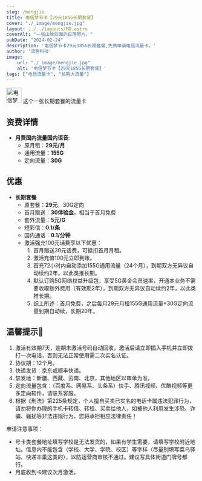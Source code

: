 ```yaml
---
slug: /mengjie
title: 电信梦节卡【29元185G长期套餐】
cover: "./_image/mengjie.jpg"
layout: ../../layouts/MD.astro
coverAlt: "一张山脉后面的日落照片。"
pubDate: "2024-02-24"
description: '电信梦节卡29元185G长期套餐,免费申请电信流量卡。'
author: '流客科技'
image:
    url: "./_image/mengjie.jpg"
    alt: '电信梦节卡【29元185G长期套餐】'
tags: ["电信流量卡", "长期大流量"]
---
```



<div class="bg-yellow-500 rounded-lg p-1 text-xl flex justify-start items-center pl-5 gap-3">
    <img width="40" height="40" src="https://img.icons8.com/3d-fluency/94/topic-push-notification.png" alt="电信梦节卡29元185G长期套餐,免费申请电信流量卡。"/>
    <span>这个一张长期套餐的流量卡</span>
</div>

## 资费详情

- **月费国内流量国内语音**:
    - 原月租：**29元/月**
    - 通用流量：**155G**
    - 定向流量：**30G**

## 优惠
- **长期套餐**
    - 原套餐：**29元**，30G定向
    - 首月赠送：**30体验金**，相当于首月免费
    - 套外流量：**5元/G**
    - 短彩信：**0.1/条**
    - 国内通话：**0.1/分钟**
    - 激活强充100元话费享以下优惠：
        1. 首月赠送30元话费，可抵扣首月月租。
        2. 激活充值100元立即到账。
        3. 首充72小时内自动添加155G通用流量（24个月），到期双方无异议自动续约2年，以此类推长期。
        4. 默认订购5G网络权益升级包，享受5G黄金会员速率，开通本业务不需要收取额外费用（有效期2年），到期双方无异议自动续约2年，以此类推长期。
        5. 综上所述：首月免费，之后每月29元月租155G通用流量+30G定向流量到期自动续，长期20年。

## 温馨提示📢
1. 激活有效期7天，逾期未激活号码自动回收，激活后请立即插入手机并立即拨打一次电话，否则无法正常使用需二次实名认证。
2. 协议期：12个月。
3. 快递发货：京东或顺丰快递。
4. 禁发地：新疆、西藏、云南、北京，其他地区以审单为准。
5. 定向流量包含：（百度系、网易系、头条系）快手、腾讯视频、优酷视频等更多定向软件，请联系客服。
6. 根据《刑法》第225条规定，个人擅自买卖已实名的电话卡属违法犯罪行为，请勿将你办理的手机卡转借、转租、买卖给他人，如被他人利用发生涉恐、诈骗、骚扰等非法违规行为，您将承担相应法律责任！

申请注意事项：
- 号卡类套餐地址填写学校是无法发货的，如果有学生需要，请填写学校附近地址。信息内不能包含（学校、大学、学院、校区）等字样（尽量别填写菜鸟驿站、快递丰巢这类的），以防运营商审核不通过。建议写具体街道门牌号都行。
- 月底收到卡建议次月激活。